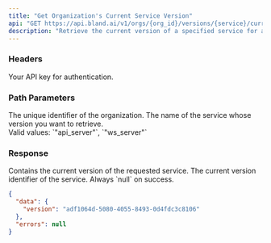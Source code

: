 ```yaml
---
title: "Get Organization's Current Service Version"  
api: "GET https://api.bland.ai/v1/orgs/{org_id}/versions/{service}/current"  
description: "Retrieve the current version of a specified service for an organization."  
---
```


### Headers

<ParamField header="authorization" type="string" required>  
  Your API key for authentication.  
</ParamField>  

### Path Parameters

<ParamField path="org_id" type="string" required>  
  The unique identifier of the organization.  
</ParamField>  

<ParamField path="service" type="string" required>  
  The name of the service whose version you want to retrieve.  
  <br/>Valid values: `"api_server"`, `"ws_server"`  
</ParamField>  

### Response

<ResponseField name="data" type="object">  
  Contains the current version of the requested service.  
</ResponseField>  

<ResponseField name="data.version" type="string">  
  The current version identifier of the service.  
</ResponseField>  

<ResponseField name="errors" type="null">  
  Always `null` on success.  
</ResponseField>  

<ResponseExample>  

```json Response  
{
  "data": {
    "version": "adf1064d-5080-4055-8493-0d4fdc3c8106"
  },
  "errors": null
}

```
</ResponseExample>